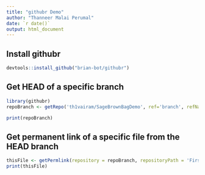 ```yaml
---
title: "githubr Demo"
author: "Thanneer Malai Perumal"
date: `r date()`
output: html_document
---
```

## Install githubr
```r
devtools::install_github("brian-bot/githubr")
```

## Get HEAD of a specific branch
```r
library(githubr)
repoBranch <- getRepo('th1vairam/SageBrownBagDemo', ref='branch', refName='master')

print(repoBranch)
```
## Get permanent link of a specific file from the HEAD branch
```r
thisFile <- getPermlink(repository = repoBranch, repositoryPath = 'First_Demo.Rmd')
print(thisFile)
```